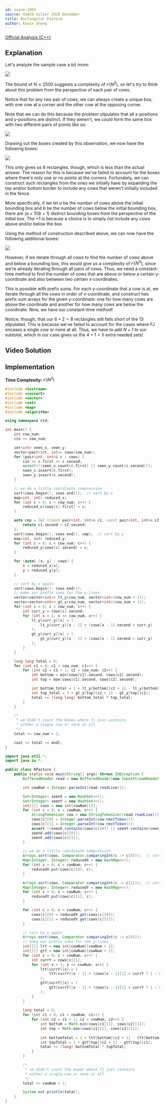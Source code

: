 ```yaml
---
id: usaco-1063
source: USACO Silver 2020 December
title: Rectangular Pasture
author: Kevin Sheng
---
```


[Official Analysis (C++)](http://www.usaco.org/current/data/sol_prob2_silver_dec20.html)

## Explanation

Let's analyze the sample case a bit more:

![](usaco-1063/initial.png)

The bound of $N \leq 2500$ suggests a complexity of $\mathcal{O}(N^2)$,
so let's try to think about this problem from the perspective of each pair of cows.

Notice that for any two pair of cows, we can always create a unique box, with one cow
at a corner and the other cow at the opposing corner.

Note that we can do this because the problem stipulates that all x-positions and y-positions
are distinct. If they weren't, we could form the same box with two different pairs of points like so:

![](usaco-1063/countercase.png)

Drawing out the boxes created by this observation, we now have the following boxes:

![](usaco-1063/corners.png)

This only gives us $6$ rectangles, though, which is less than the actual answer.
The reason for this is because we've failed to account for the boxes where there's only one or
no points at the corners.
Fortunately, we can construct such rectangles from the ones we initially have
by expanding the top and/or bottom border to include any cows that weren't initially
included in the fence.

More specifically, if we let $a$ be the number of cows above the initial bounding box and
$b$ be the number of cows below the initial bounding box, there are $(a+1)(b+1)$ distinct
bounding boxes from the perspective of the initial box.
The $+1$ is because a choice is to simply not include any cows above and/or below the box.

Using the method of construction described above, we can now have the following additional boxes:

![](usaco-1063/new.png)

However, if we iterate through all cows to find the number of cows above and below a bounding box,
this would give us a complexity of $\mathcal{O}(N^3)$, since we're already iterating
through all pairs of cows.
Thus, we need a constant-time method to find the number of cows that are above or below a certain
y-coordinate and also between two certain x-coordinates.

This is possible with prefix sums.
For each y-coordinate that a cow is at, we iterate through all the cows in order of x-coordinate,
and construct two prefix sum arrays for the given y-coordinate:
one for how many cows are above the coordinate and another for how many cows are below the coordinate.
Now, we have our constant-time method!

Notice, though, that our $6+2=8$ rectangles still falls short of the $13$ stipulated.
This is because we've failed to account for the cases where FJ encases a single cow or none at all.
Thus, we have to add $N+1$ to our subtotal, which in our case gives us the $4+1=5$ extra needed sets!

## Video Solution

<Youtube id="AH1wyxq8nPM" />

## Implementation

**Time Complexity:** $\mathcal{O}(N^2)$

<LanguageSection>
<CPPSection>

```cpp
#include <iostream>
#include <cassert>
#include <vector>
#include <set>
#include <map>
#include <algorithm>

using namespace std;

int main() {
	int cow_num;
	cin >> cow_num;

	set<int> seen_x, seen_y;
	vector<pair<int, int>> cows(cow_num);
	for (pair<int, int>& c : cows) {
		cin >> c.first >> c.second;
		assert(!(seen_x.count(c.first) || seen_y.count(c.second)));
		seen_x.insert(c.first);
		seen_y.insert(c.second);
	}

	// we do a little coordinate compression
	sort(cows.begin(), cows.end());  // sort by x
	map<int, int> reduced_x;
	for (int c = 0; c < cow_num; c++) {
		reduced_x[cows[c].first] = c;
	}

	auto cmp = [&] (const pair<int, int>& c1, const pair<int, int>& c2) {
		return c1.second < c2.second;
	};
	sort(cows.begin(), cows.end(), cmp);  // sort by y
	map<int, int> reduced_y;
	for (int c = 0; c < cow_num; c++) {
		reduced_y[cows[c].second] = c;
	}

	for (auto& [x, y] : cows) {
		x = reduced_x[x];
		y = reduced_y[y];
	}

	// sort by x again
	sort(cows.begin(), cows.end());
	// make our prefix sums for the y-lines
	vector<vector<int>> lt_y(cow_num, vector<int>(cow_num + 1));
	vector<vector<int>> gt_y(cow_num, vector<int>(cow_num + 1));
	for (int c = 0; c < cow_num; c++) {
		int curr_y = cows[c].second;
		for (int x = 1; x <= cow_num; x++) {
			lt_y[curr_y][x] = (
				lt_y[curr_y][x - 1] + (cows[x - 1].second < curr_y)
			);
			gt_y[curr_y][x] = (
				gt_y[curr_y][x - 1] + (cows[x - 1].second > curr_y)
			);
		}
	}

	long long total = 0;
	for (int c1 = 0; c1 < cow_num; c1++) {
		for (int c2 = c1 + 1; c2 < cow_num; c2++) {
			int bottom = min(cows[c1].second, cows[c2].second);
			int top = max(cows[c1].second, cows[c2].second);

			int bottom_total = 1 + lt_y[bottom][c2 + 1] - lt_y[bottom][c1];
			int top_total = 1 + gt_y[top][c2 + 1] - gt_y[top][c1];
			total += (long long) bottom_total * top_total;
		}
	}

	/*
	 * we didn't count the boxes where fj just contains
	 * either a single cow or none at all
	 */
	total += cow_num + 1;

	cout << total << endl;
}
```

</CPPSection>
<JavaSection>

```java
import java.util.*;
import java.io.*;

public class RPasture {
	public static void main(String[] args) throws IOException {
		BufferedReader read = new BufferedReader(new InputStreamReader(System.in));

		int cowNum = Integer.parseInt(read.readLine());

		Set<Integer> seenX = new HashSet<>();
		Set<Integer> seenY = new HashSet<>();
		int[][] cows = new int[cowNum][2];
		for (int c = 0; c < cowNum; c++) {
			StringTokenizer cow = new StringTokenizer(read.readLine());
			cows[c][0] = Integer.parseInt(cow.nextToken());
			cows[c][1] = Integer.parseInt(cow.nextToken());
			assert !(seenX.contains(cows[c][0]) || seenY.contains(cows[c][1]));
			seenX.add(cows[c][0]);
			seenY.add(cows[c][1]);
		}

		// we do a little coordinate compression
		Arrays.sort(cows, Comparator.comparingInt(c -> c[0]));  // sort by x
		Map<Integer, Integer> reducedX = new HashMap<>();
		for (int c = 0; c < cowNum; c++) {
			reducedX.put(cows[c][0], c);
		}

		Arrays.sort(cows, Comparator.comparingInt(c -> c[1]));  // sort by y
		Map<Integer, Integer> reducedY = new HashMap<>();
		for (int c = 0; c < cowNum; c++) {
			reducedY.put(cows[c][1], c);
		}

		for (int c = 0; c < cowNum; c++) {
			cows[c][0] = reducedX.get(cows[c][0]);
			cows[c][1] = reducedY.get(cows[c][1]);
		}

		// sort by x again
		Arrays.sort(cows, Comparator.comparingInt(c -> c[0]));
		// make our prefix sums for the y-lines
		int[][] ltY = new int[cowNum][cowNum + 1];
		int[][] gtY = new int[cowNum][cowNum + 1];
		for (int c = 0; c < cowNum; c++) {
			int currY = cows[c][1];
			for (int x = 1; x <= cowNum; x++) {
				ltY[currY][x] = (
					ltY[currY][x - 1] + (cows[x - 1][1] < currY ? 1 : 0)
				);
				gtY[currY][x] = (
					gtY[currY][x - 1] + (cows[x - 1][1] > currY ? 1 : 0)
				);
			}
		}
	
		long total = 0;
		for (int c1 = 0; c1 < cowNum; c1++) {
			for (int c2 = c1 + 1; c2 < cowNum; c2++) {
				int bottom = Math.min(cows[c1][1], cows[c2][1]);
				int top = Math.max(cows[c1][1], cows[c2][1]);
	
				int bottomTotal = 1 + ltY[bottom][c2 + 1] - ltY[bottom][c1];
				int topTotal = 1 + gtY[top][c2 + 1] - gtY[top][c1];
				total += (long) bottomTotal * topTotal;
			}
		}

		/*
		 * we didn't count the boxes where fj just contains
		 * either a single cow or none at all
		 */
		total += cowNum + 1;

		System.out.println(total);
	}
}
```

</JavaSection>
</LanguageSection>
